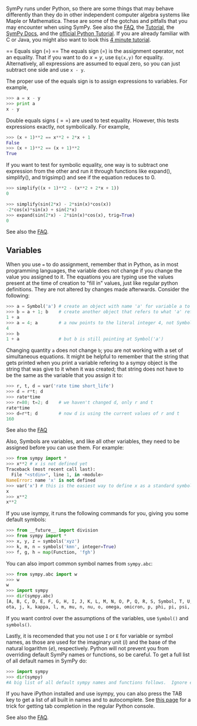 SymPy runs under Python, so there are some things that may behave differently than they do in other independent computer algebra systems like Maple or Mathematica.  These are some of the gotchas and pitfalls that you may encounter when using SymPy.  See also the [[FAQ]], the [[Tutorial]], the [http://docs.sympy.org/ SymPy Docs], and the [http://docs.python.org/tutorial/ official Python Tutorial].  If you are already familiar with C or Java, you might also want to look this [http://www.nerdparadise.com/tech/coding/python/4minutes/ 4 minute tutorial].


== Equals sign (=) ==
The equals sign (<math>=</math>) is the assignment operator, not an equality.  That if you want to do <math>x=y</math>, use <code lang="python">Eq(x,y)</code> for equality.  Alternatively, all expressions are assumed to equal zero, so you can just subtract one side and use <code lang="python">x - y</code>. 

The proper use of the equals sign is to assign expressions to variables.  For example,
<source lang="python">
>>> a = x - y
>>> print a
x - y
</source>

Double equals signs (<math>==</math>) are used to test equality.  However, this tests expressions exactly, not symbolically.  For example, 
<source lang="python">
>>> (x + 1)**2 == x**2 + 2*x + 1
False
>>> (x + 1)**2 == (x + 1)**2
True
</source>
If you want to test for symbolic equality, one way is to subtract one expression from the other and run it through functions like expand(), simplify(), and trigsimp() and see if the equation reduces to 0. 
<source lang="python">
>>> simplify((x + 1)**2 - (x**2 + 2*x + 1))
0

>>> simplify(sin(2*x) - 2*sin(x)*cos(x))
-2*cos(x)*sin(x) + sin(2*x)
>>> expand(sin(2*x) - 2*sin(x)*cos(x), trig=True)
0
</source>
See also the [[FAQ#Why_does_SymPy_say_that_two_equal_expressions_are_unequal?|FAQ]].
== Variables ==
When you use <code>=</code> to do assignment, remember that in Python, as in most programming languages, the variable does not change if you change the value you assigned to it.  The equations you are typing use the values present at the time of creation to "fill in" values, just like regular python definitions. They are not altered by changes made afterwards. Consider the following:
<source lang="python">
>>> a = Symbol('a') # create an object with name 'a' for variable a to point to
>>> b = a + 1; b    # create another object that refers to what 'a' refers to
1 + a
>>> a = 4; a        # a now points to the literal integer 4, not Symbol('a')
4
>>> b
1 + a               # but b is still pointing at Symbol('a')
</source>
Changing quantity <code>a</code> does not change <code>b</code>; you are not working with a set of simultaneous equations. It might be helpful to remember that the string that gets printed when you print a variable refering to 
a sympy object is the string that was give to it when it was created; that string does not have to
be the same as the variable that you assign it to:
<source lang="python">
>>> r, t, d = var('rate time short_life')
>>> d = r*t; d
>>> rate*time
>>> r=80; t=2; d    # we haven't changed d, only r and t
rate*time
>>> d=r*t; d        # now d is using the current values of r and t
160
</source>

See also the [[FAQ#Why_doesn't_changing_one_variable_change_another_that_depends_it?|FAQ]]

Also, Symbols are variables, and like all other variables, they need to be assigned before you can use them.  For example:
<source lang="python">
>>> from sympy import *
>>> x**2 # x is not defined yet
Traceback (most recent call last):
  File "<stdin>", line 1, in <module>
NameError: name 'x' is not defined
>>> var('x') # this is the easiest way to define x as a standard symbol
x
>>> x**2
x**2
</source>

If you use isympy, it runs the following commands for you, giving you some default symbols:
<source lang="python">
>>> from __future__ import division
>>> from sympy import *
>>> x, y, z = symbols('xyz')
>>> k, m, n = symbols('kmn', integer=True)
>>> f, g, h = map(Function, 'fgh')
</source>
You can also import common symbol names from <code lang="python">sympy.abc</code>:
<source lang="python">
>>> from sympy.abc import w
>>> w
w
>>> import sympy
>>> dir(sympy.abc)
[A, B, C, D, E, F, G, H, I, J, K, L, M, N, O, P, Q, R, S, Symbol, T, U, V, W, X, Y, Z, __builtins__, __doc__, __file__, __name__, __package__, _greek, _latin, a, alpha, b, beta, c, chi, d, delta, e, epsilon, eta, f, g, gamma, h, i, i
ota, j, k, kappa, l, m, mu, n, nu, o, omega, omicron, p, phi, pi, psi, q, r, rho, s, sigma, t, tau, theta, u, upsilon, v, w, x, xi, y, z, zeta]
</source>
If you want control over the assumptions of the variables, use <code lang="python">Symbol()</code> and <code lang="python">symbols()</code>.

Lastly, it is recomended that you not use <code lang="python">I</code> or <code lang="python">E</code> for variable or symbol names, as those are used for the imaginary unit (<math>i</math>) and the base of the natural logarithm (<math>e</math>), respectively.  Python will not prevent you from overriding default SymPy names or functions, so be careful.  To get a full list of all default names in SymPy do:
<source lang="Python">
>>> import sympy
>>> dir(sympy)
#A big list of all default sympy names and functions follows.  Ignore everything that starts and ends with __.
</source>
If you have iPython installed and use isympy, you can also press the TAB key to get a list of all built in names and to autocomplete.  See [http://kogs-www.informatik.uni-hamburg.de/~meine/python_tricks this page] for a trick for getting tab completion in the regular Python console.

See also the [[FAQ#What_is_the_best_way_to_create_symbols?|FAQ]].
